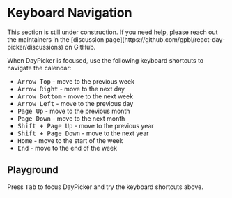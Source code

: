 # Keyboard Navigation


<Callout emoji="🚧">
  This section is still under construction. If you need help, please reach out
  the maintainers in the [discussion
  page](https://github.com/gpbl/react-day-picker/discussions) on GitHub.
</Callout>

When DayPicker is focused, use the following keyboard shortcuts to navigate the calendar:

- <kbd>Arrow Top</kbd> - move to the previous week
- <kbd>Arrow Right</kbd> - move to the next day
- <kbd>Arrow Bottom</kbd> - move to the next week
- <kbd>Arrow Left</kbd> - move to the previous day
- <kbd>Page Up</kbd> - move to the previous month
- <kbd>Page Down</kbd> - move to the next month
- <kbd>Shift + Page Up</kbd> - move to the previous year
- <kbd>Shift + Page Down</kbd> - move to the next year
- <kbd>Home</kbd> - move to the start of the week
- <kbd>End</kbd> - move to the end of the week

## Playground

Press <kbd>Tab</kbd> to focus DayPicker and try the keyboard shortcuts above.

<RenderingBox>
  <Shadow mode="open">
    <Keyboard />
  </Shadow>
</RenderingBox>
